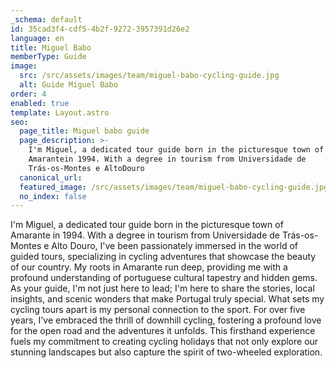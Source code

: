 ```yaml
---
_schema: default
id: 35cad3f4-cdf5-4b2f-9272-3957391d26e2
language: en
title: Miguel Babo
memberType: Guide
image:
  src: /src/assets/images/team/miguel-babo-cycling-guide.jpg
  alt: Guide Miguel Babo
order: 4
enabled: true
template: Layout.astro
seo:
  page_title: Miguel babo guide
  page_description: >-
    I'm Miguel, a dedicated tour guide born in the picturesque town of
    Amarantein 1994. With a degree in tourism from Universidade de
    Trás-os-Montes e AltoDouro
  canonical_url:
  featured_image: /src/assets/images/team/miguel-babo-cycling-guide.jpg
  no_index: false
---
```

I'm Miguel, a dedicated tour guide born in the picturesque town of Amarante
in 1994. With a degree in tourism from Universidade de Trás-os-Montes e Alto
Douro, I've been passionately immersed in the world of guided tours,
specializing in cycling adventures that showcase the beauty of our country. My
roots in Amarante run deep, providing me with a profound understanding of
portuguese cultural tapestry and hidden gems. As your guide, I'm not just here
to lead; I'm here to share the stories, local insights, and scenic wonders that
make Portugal truly special. What sets my cycling tours apart is my personal
connection to the sport. For over five years, I've embraced the thrill of
downhill cycling, fostering a profound love for the open road and the adventures
it unfolds. This firsthand experience fuels my commitment to creating cycling
holidays that not only explore our stunning landscapes but also capture the
spirit of two-wheeled exploration.